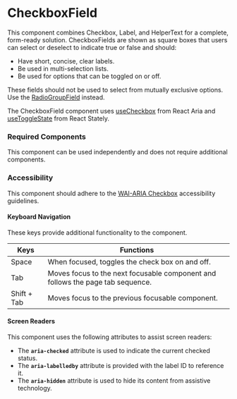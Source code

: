 <Meta title="Components/CheckboxField/CheckboxField" />

# CheckboxField

This component combines Checkbox, Label, and HelperText for a complete, form-ready solution. 
CheckboxFields are shown as square boxes that users can select or deselect to indicate true or false and should:
- Have short, concise, clear labels.
- Be used in multi-selection lists.
- Be used for options that can be toggled on or off.

These fields should not be used to select from mutually exclusive options. 
Use the [RadioGroupField](./?path=/story/form-radiogroupfield--default) instead.

The CheckboxField component uses [useCheckbox](https://react-spectrum.adobe.com/react-aria/useCheckbox.html) from React Aria and
[useToggleState](https://react-spectrum.adobe.com/react-stately/useToggleState.html) from React Stately.

### Required Components

This component can be used independently and does not require additional components.

### Accessibility

This component should adhere to the [WAI-ARIA Checkbox](https://www.w3.org/WAI/ARIA/apg/patterns/checkbox/) accessibility guidelines.

#### Keyboard Navigation

These keys provide additional functionality to the component.

| Keys | Functions |
| ---- | ---- |
| Space | When focused, toggles the check box on and off. |
| Tab | Moves focus to the next focusable component and follows the page tab sequence. |
| Shift + Tab | Moves focus to the previous focusable component. |

#### Screen Readers

This component uses the following attributes to assist screen readers:
- The **`aria-checked`** attribute is used to indicate the current checked status.
- The **`aria-labelledby`** attribute is provided with the label ID to reference it.
- The **`aria-hidden`** attribute is used to hide its content from assistive technology.